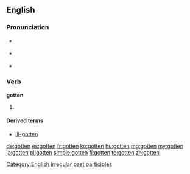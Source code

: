 ==English==

===Pronunciation===
* {{a|UK}} {{IPA|/ˈɡɒtən/}}
* {{a|US}} {{IPA|/ˈɡɑtən/}}
* {{audio|en-us-gotten.ogg|Audio (US)}}

===Verb===
'''gotten'''

# {{context|North America|Irish|Northern British|}} {{past participle of|[[get]]}}

====Derived terms====
* [[ill-gotten]]

[[Category:English irregular past participles]]

[[de:gotten]]
[[es:gotten]]
[[fr:gotten]]
[[ko:gotten]]
[[hu:gotten]]
[[mg:gotten]]
[[my:gotten]]
[[ja:gotten]]
[[pl:gotten]]
[[simple:gotten]]
[[fi:gotten]]
[[te:gotten]]
[[zh:gotten]]